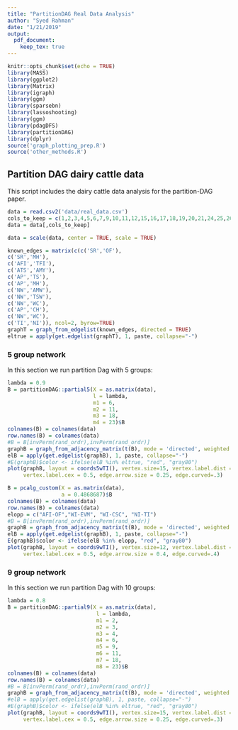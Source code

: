 ```yaml
---
title: "PartitionDAG Real Data Analysis"
author: "Syed Rahman"
date: "1/21/2019"
output: 
  pdf_document:
    keep_tex: true
---
```


```r
knitr::opts_chunk$set(echo = TRUE)
library(MASS)
library(ggplot2)
library(Matrix)
library(igraph)
library(ggm)
library(sparsebn)
library(lassoshooting)
library(ggm)
library(pdagDFS)
library(partitionDAG)
library(dplyr)
source('graph_plotting_prep.R')
source('other_methods.R')
```

## Partition DAG dairy cattle data

This script includes the dairy cattle data analysis for the partition-DAG paper. 

```r
data = read.csv2('data/real_data.csv')
cols_to_keep = c(1,2,3,4,5,6,7,9,10,11,12,15,16,17,18,19,20,21,24,25,26,27,28,29,30)
data = data[,cols_to_keep]

data = scale(data, center = TRUE, scale = TRUE)

known_edges = matrix(c(c('SR','OF'), 
c('SR','MH'),
c('AFI','TFI'),
c('ATS','AMY'),
c('AP','TS'),
c('AP','MH'),
c('NW','AMW'),
c('NW','TSW'),
c('NW','WC'),
c('AP','CH'),
c('NW','WC'),
c('TI','NI')), ncol=2, byrow=TRUE)
graphT = graph_from_edgelist(known_edges, directed = TRUE)
eltrue = apply(get.edgelist(graphT), 1, paste, collapse="-")
```

### 5 group network

In this section we run partition Dag with 5 groups:

```r
lambda = 0.9
B = partitionDAG::partial5(X = as.matrix(data),
                           l = lambda, 
                           m1 = 6, 
                           m2 = 11, 
                           m3 = 18, 
                           m4 = 23)$B
colnames(B) = colnames(data)
row.names(B) = colnames(data)
#B = B[invPerm(rand_ordr),invPerm(rand_ordr)]
graphB = graph_from_adjacency_matrix(t(B), mode = 'directed', weighted = TRUE, diag = FALSE)
elB = apply(get.edgelist(graphB), 1, paste, collapse="-")
#E(graphB)$color <- ifelse(elB %in% eltrue, "red", "gray80")
plot(graphB, layout = coords5wTI(), vertex.size=15, vertex.label.dist = .1, vertex.color = 'SkyBlue2',
     vertex.label.cex = 0.5, edge.arrow.size = 0.25, edge.curved=.3)
```




```r
B = pcalg_custom(X = as.matrix(data),
                 a = 0.4868687)$B
colnames(B) = colnames(data)
row.names(B) = colnames(data)
elopp = c("AFI-OF","WI-EVM", "WI-CSC", "NI-TI")
#B = B[invPerm(rand_ordr),invPerm(rand_ordr)]
graphB = graph_from_adjacency_matrix(t(B), mode = 'directed', weighted = TRUE, diag = FALSE)
elB = apply(get.edgelist(graphB), 1, paste, collapse="-")
E(graphB)$color <- ifelse(elB %in% elopp, "red", "gray80")
plot(graphB, layout = coords9wTI(), vertex.size=12, vertex.label.dist = .1, vertex.color = 'SkyBlue2',
     vertex.label.cex = 0.5, edge.arrow.size = 0.4, edge.curved=.4)

```





### 9 group network

In this section we run partition Dag with 10 groups:

```r
lambda = 0.8
B = partitionDAG::partial9(X = as.matrix(data),
                            l = lambda, 
                            m1 = 2, 
                            m2 = 3, 
                            m3 = 4, 
                            m4 = 6, 
                            m5 = 9,
                            m6 = 11, 
                            m7 = 18, 
                            m8 = 23)$B
colnames(B) = colnames(data)
row.names(B) = colnames(data)
#B = B[invPerm(rand_ordr),invPerm(rand_ordr)]
graphB = graph_from_adjacency_matrix(t(B), mode = 'directed', weighted = TRUE, diag = FALSE)
#elB = apply(get.edgelist(graphB), 1, paste, collapse="-")
#E(graphB)$color <- ifelse(elB %in% eltrue, "red", "gray80")
plot(graphB, layout = coords9wTI(), vertex.size=15, vertex.label.dist = .1, vertex.color = 'SkyBlue2',
     vertex.label.cex = 0.5, edge.arrow.size = 0.25, edge.curved=.3)
```


